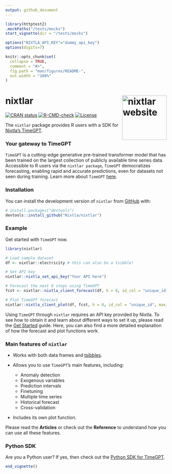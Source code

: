 ```yaml
---
output: github_document
---
```


<!-- README.md is generated from README.Rmd. Please edit that file -->

```r
library(httptest2)
.mockPaths("/tests/mocks")
start_vignette(dir = "/tests/mocks")

options("NIXTLA_API_KEY"="dummy_api_key")
options(digits=7)

knitr::opts_chunk$set(
  collapse = TRUE,
  comment = "#>",
  fig.path = "man/figures/README-",
  out.width = "100%"
)
```

<!-- logo -->
# nixtlar <a href="https://nixtla.github.io/nixtlar/"><img src="man/figures/logo.png" align="right" height="139" alt="nixtlar website" /></a>

<!-- badges: start -->
[![CRAN status](https://www.r-pkg.org/badges/version/nixtlar)](https://CRAN.R-project.org/package=nixtlar)
[![R-CMD-check](https://github.com/Nixtla/nixtlar/actions/workflows/R-CMD-check.yaml/badge.svg)](https://github.com/Nixtla/nixtlar/actions/workflows/R-CMD-check.yaml)
[![License](https://img.shields.io/badge/License-Apache%202.0-blue)](https://www.apache.org/licenses/LICENSE-2.0)
<!-- badges: end -->

The `nixtlar` package provides R users with a SDK for [Nixtla's TimeGPT](https://docs.nixtla.io/).

### Your gateway to TimeGPT

`TimeGPT` is a cutting-edge generative pre-trained transformer model that has been trained on the largest collection of publicly available time series data. Accessible to R users via the `nixtlar package`, `TimeGPT` democratizes forecasting, enabling rapid and accurate predictions, even for datasets not seen during training. Learn more about `TimeGPT` [here](https://arxiv.org/abs/2310.03589).  

### Installation

You can install the development version of `nixtlar` from [GitHub](https://github.com/) with:

```r
# install.packages("devtools")
devtools::install_github("Nixtla/nixtlar")
```

### Example 

Get started with `TimeGPT` now. 

```r
library(nixtlar)

# Load sample dataset 
df <- nixtlar::electricity # this can also be a tsibble!

# Set API key
nixtlar::nixtla_set_api_key("Your API here")

# Forecast the next 8 steps using TimeGPT
fcst <- nixtlar::nixtla_client_forecast(df, h = 8, id_col = "unique_id", level = c(80,95))

# Plot TimeGPT forecast 
nixtlar::nixtla_client_plot(df, fcst, h = 8, id_col = "unique_id", max_insample_length = 100)
```

Using `TimeGPT` through `nixtlar` requires an API key provided by Nixtla. To see how to obtain it and learn about different ways to set it up, please read the [Get Started](https://nixtla.github.io/nixtlar/articles/get-started.html) guide. Here, you can also find a more detailed explanation of how the forecast and plot functions work.

### Main features of `nixtlar`

- Works with both data frames and [tsibbles](https://tsibble.tidyverts.org/). 

- Allows you to use `TimeGPT`'s main features, including:  
  - Anomaly detection 
  - Exogenous variables 
  - Prediction intervals 
  - Finetuning 
  - Multiple time series 
  - Historical forecast 
  - Cross-validation 

- Includes its own plot function. 

Please read the **Articles** or check out the **Reference** to understand how you can use all these features. 

### Python SDK 

Are you a Python user? If yes, then check out the [Python SDK for TimeGPT](https://github.com/Nixtla/nixtla). 

```r
end_vignette()
```
